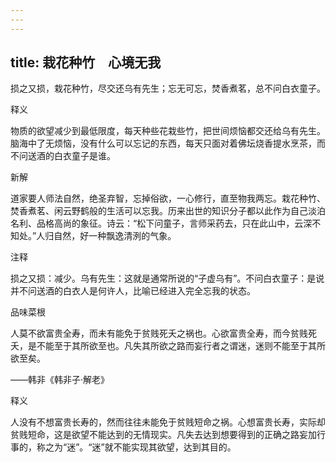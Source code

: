 ```yaml
---
---
---
```

title: 栽花种竹　心境无我
---



损之又损，栽花种竹，尽交还乌有先生；忘无可忘，焚香煮茗，总不问白衣童子。

释义

物质的欲望减少到最低限度，每天种些花栽些竹，把世间烦恼都交还给乌有先生。脑海中了无烦恼，没有什么可以忘记的东西，每天只面对着佛坛烧香提水烹茶，而不问送酒的白衣童子是谁。

新解

道家要人师法自然，绝圣弃智，忘掉俗欲，一心修行，直至物我两忘。栽花种竹、焚香煮茗、闲云野鹤般的生活可以忘我。历来出世的知识分子都以此作为自己淡泊名利、品格高尚的象征。诗云：“松下问童子，言师采药去，只在此山中，云深不知处。”人归自然，好一种飘逸清洌的气象。

注释

损之又损：减少。乌有先生：这就是通常所说的“子虚乌有”。不问白衣童子：是说并不问送酒的白衣人是何许人，比喻已经进入完全忘我的状态。



品味菜根

人莫不欲富贵全寿，而未有能免于贫贱死夭之祸也。心欲富贵全寿，而今贫贱死夭，是不能至于其所欲至也。凡失其所欲之路而妄行者之谓迷，迷则不能至于其所欲至矣。

——韩非《韩非子·解老》

释义

人没有不想富贵长寿的，然而往往未能免于贫贱短命之祸。心想富贵长寿，实际却贫贱短命，这是欲望不能达到的无情现实。凡失去达到想要得到的正确之路妄加行事的，称之为“迷”。“迷”就不能实现其欲望，达到其目的。